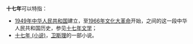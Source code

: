 '''十七年'''可以特指：

*[[1949年|1949年]][[中华人民共和国|中华人民共和国]]建立，至[[1966年|1966年]][[文化大革命|文化大革命]]开始，之间的这一段中华人民共和国历史，参见[[十七年文学|十七年文学]]；
*[[十七年_(小说)|十七年 (小说)]]，[[卫斯理|卫斯理]]的一部小说。

{{disambig|cat=三字作品消歧義}}